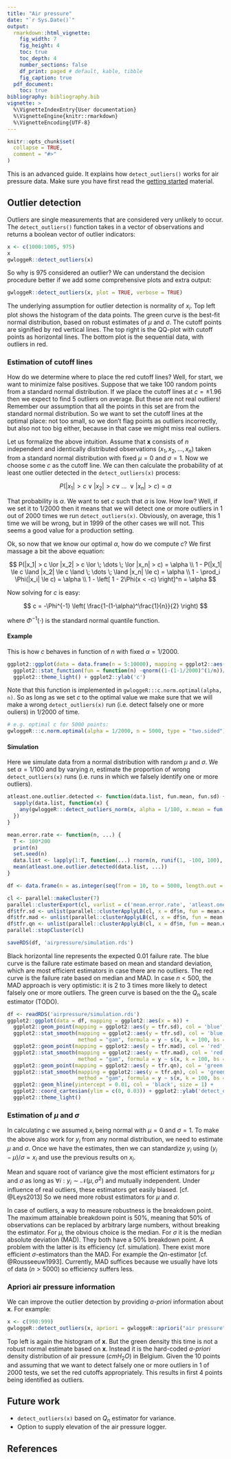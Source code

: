 ```yaml
---
title: "Air pressure"
date: "`r Sys.Date()`"
output: 
  rmarkdown::html_vignette:
    fig_width: 7
    fig_height: 4
    toc: true
    toc_depth: 4
    number_sections: false
    df_print: paged # default, kable, tibble
    fig_caption: true
  pdf_document:
    toc: true
bibliography: bibliography.bib
vignette: >
  %\VignetteIndexEntry{User documentation}
  %\VignetteEngine{knitr::rmarkdown}
  %\VignetteEncoding{UTF-8}
---
```


```r
knitr::opts_chunk$set(
  collapse = TRUE,
  comment = "#>"
)
```

This is an advanced guide. It explains how `detect_outliers()` works for air pressure data. Make sure you have first read the [getting started](gwloggeR.html) material.

## Outlier detection

Outliers are single measurements that are considered very unlikely to occur. The `detect_outliers()` function takes in a vector of observations and returns a boolean vector of outlier indicators:

```r
x <- c(1000:1005, 975)
x
gwloggeR::detect_outliers(x)
```

So why is $975$ considered an outlier? We can understand the decision procedure better if we add some comprehensive plots and extra output:

```r
gwloggeR::detect_outliers(x, plot = TRUE, verbose = TRUE)
```

The underlying assumption for outlier detection is normality of $x_i$. Top left plot shows the histogram of the data points. The green curve is the best-fit normal distribution, based on robust estimates of $\mu$ and $\sigma$. The cutoff points are signified by red vertical lines. The top right is the QQ-plot with cutoff points as horizontal lines. The bottom plot is the sequential data, with outliers in red.

### Estimation of cutoff lines

How do we determine where to place the red cutoff lines? Well, for start, we want to minimize false positives. Suppose that we take $100$ random points from a standard normal distribution. If we place the cutoff lines at $c = \pm 1.96$ then we expect to find $5$ outliers on average. But these are not real outliers! Remember our assumption that all the points in this set are from the standard normal distribution. So we want to set the cutoff lines at the optimal place: not too small, so we don't flag points as outliers incorrectly, but also not too big either, because in that case we might miss real outliers.

Let us formalize the above intuition. Assume that $\mathbf{x}$ consists of $n$ independent and identically distributed observations $(x_1, x_2, \dots, x_n)$ taken from a standard normal distribution with fixed $\mu = 0$ and $\sigma = 1$. Now we choose some $c$ as the cutoff line. We can then calculate the probability of at least one outlier detected in the `detect_outliers(x)` process:

$$
P(|x_1| > c \lor |x_2| > c \lor \; \dots \; \lor |x_n| > c) = \alpha
$$

That probability is $\alpha$. We want to set $c$ such that $\alpha$ is low. How low? Well, if we set it to $1/2000$ then it means that we will detect one or more outliers in $1$ out of $2000$ times we run `detect_outliers(x)`. Obviously, on average, this $1$ time we will be wrong, but in $1999$ of the other cases we will not. This seems a good value for a production setting.

Ok, so now that we know our optimal $\alpha$, how do we compute $c$? We first massage a bit the above equation:

$$
P(|x_1| > c \lor |x_2| > c \lor \; \dots \; \lor |x_n| > c) = \alpha \\
1 - P(|x_1| \le c \land |x_2| \le c \land \; \dots \; \land |x_n| \le c) = \alpha \\
1 - \prod_i \Phi(|x_i| \le c) = \alpha \\
1 - \left[ 1 - 2\Phi(x < -c) \right]^n = \alpha
$$

Now solving for $c$ is easy:

$$
c = -\Phi^{-1} \left( \frac{1-(1-\alpha)^\frac{1}{n}}{2} \right)
$$

where $\Phi^{-1}(\cdot)$ is the standard normal quantile function.

#### Example

This is how $c$ behaves in function of $n$ with fixed $\alpha = 1/2000$.

```r
ggplot2::ggplot(data = data.frame(n = 5:10000), mapping = ggplot2::aes(x = n)) + 
  ggplot2::stat_function(fun = function(n) -qnorm((1-(1-1/2000)^(1/n))/2), col = 'black') + 
  ggplot2::theme_light() + ggplot2::ylab('c')
```

Note that this function is implemented in `gwloggeR:::c.norm.optimal(alpha, n)`. So as long as we set $c$ to the optimal value we make sure that we will make a wrong `detect_outliers(x)` run (i.e. detect falsely one or more ouliers) in $1/2000$ of time.

```r
# e.g. optimal c for 5000 points:
gwloggeR:::c.norm.optimal(alpha = 1/2000, n = 5000, type = "two.sided")
```

#### Simulation

Here we simulate data from a normal distribution with random $\mu$ and $\sigma$. We set $\alpha = 1/100$ and by varying $n$, estimate the proportion of wrong `detect_outliers(x)` runs (i.e. runs in which we falsely identify one or more outliers).

```r
atleast.one.outlier.detected <- function(data.list, fun.mean, fun.sd) {
  sapply(data.list, function(x) {
    any(gwloggeR:::detect_outliers_norm(x, alpha = 1/100, x.mean = fun.mean(x), x.sd = fun.sd(x)))
  })
}

mean.error.rate <- function(n, ...) {
  T <- 100*200
  print(n)
  set.seed(n)
  data.list <- lapply(1:T, function(...) rnorm(n, runif(1, -100, 100), runif(1, 0.1, 10)))
  mean(atleast.one.outlier.detected(data.list, ...))
}

df <- data.frame(n = as.integer(seq(from = 10, to = 5000, length.out = 1000)))

cl <- parallel::makeCluster(7)
parallel::clusterExport(cl, varlist = c('mean.error.rate', 'atleast.one.outlier.detected'))
df$tfr.sd <- unlist(parallel::clusterApplyLB(cl, x = df$n, fun = mean.error.rate, fun.mean = mean, fun.sd = sd))
df$tfr.mad <- unlist(parallel::clusterApplyLB(cl, x = df$n, fun = mean.error.rate, fun.mean = median, fun.sd = mad))
df$tfr.qn <- unlist(parallel::clusterApplyLB(cl, x = df$n, fun = mean.error.rate, fun.mean = median, fun.sd = robustbase::Qn))
parallel::stopCluster(cl)

saveRDS(df, 'airpressure/simulation.rds')
```

Black horizontal line represents the expected $0.01$ failure rate. The blue curve is the failure rate estimate based on mean and standard deviation, which are most efficient estimators in case there are no outliers. The red curve is the failure rate based on median and MAD. In case $n < 500$, the MAD approach is very optimistic: it is $2$ to $3$ times more likely to detect falsely one or more outliers. The green curve is based on the the $Q_n$ scale estimator (TODO).

```r
df <- readRDS('airpressure/simulation.rds')
ggplot2::ggplot(data = df, mapping = ggplot2::aes(x = n)) +
  ggplot2::geom_point(mapping = ggplot2::aes(y = tfr.sd), col = 'blue', alpha = 0.1) +
  ggplot2::stat_smooth(mapping = ggplot2::aes(y = tfr.sd), col = 'blue', se = FALSE,
                       method = "gam", formula = y ~ s(x, k = 100, bs = 'cs')) +
  ggplot2::geom_point(mapping = ggplot2::aes(y = tfr.mad), col = 'red', alpha = 0.1) +
  ggplot2::stat_smooth(mapping = ggplot2::aes(y = tfr.mad), col = 'red', se = FALSE,
                       method = "gam", formula = y ~ s(x, k = 100, bs = 'cs')) +
  ggplot2::geom_point(mapping = ggplot2::aes(y = tfr.qn), col = 'green', alpha = 0.1) +
  ggplot2::stat_smooth(mapping = ggplot2::aes(y = tfr.qn), col = 'green', se = FALSE,
                       method = "gam", formula = y ~ s(x, k = 100, bs = 'cs')) +
  ggplot2::geom_hline(yintercept = 0.01, col = 'black', size = 1) +
  ggplot2::coord_cartesian(ylim = c(0, 0.03)) + ggplot2::ylab('detect_outliers(x) failure rate') +
  ggplot2::theme_light()
```

### Estimation of $\mu$ and $\sigma$

In calculating $c$ we assumed $x_i$ being normal with $\mu = 0$ and $\sigma = 1$. To make the above also work for $y_i$ from any normal distribution, we need to estimate $\mu$ and $\sigma$. Once we have the estimates, then we can standardize $y_i$ using $(y_i - \mu)/\sigma = x_i$ and use the previous results on $x_i$. 

Mean and square root of variance give the most efficient estimators for $\mu$ and $\sigma$ as long as $\forall i : y_i \sim \mathcal{N}(\mu, \sigma^2)$ and mutually independent. Under influence of real outliers, these estimators get easily biased. [cf. @Leys2013] So we need more robust estimators for $\mu$ and $\sigma$.

In case of outliers, a way to measure robustness is the breakdown point. The maximum attainable breakdown point is $50 \%$, meaning that $50 \%$ of observations can be replaced by arbitrary large numbers, without breaking the estimator. For $\mu$, the obvious choice is the median. For $\sigma$ it is the median absolute deviation (MAD). They both have a $50 \%$ breakdown point. A problem with the latter is its efficiency (cf. simulation). There exist more efficient $\sigma$-estimators than the MAD. For example the $Qn$-estimator [cf. @Rousseeuw1993]. Currently, MAD suffices because we usually have lots of data ($n > 5000$) so efficiency suffers less.

### Apriori air pressure information

We can improve the outlier detection by providing _a-priori_ information about $\mathbf{x}$. For example:

```r
x <- c(990:999)
gwloggeR::detect_outliers(x, apriori = gwloggeR::apriori("air pressure", "cmH2O"), plot = TRUE)
```

Top left is again the histogram of $\mathbf{x}$. But the green density this time is not a robust normal estimate based on $\mathbf{x}$. Instead it is the hard-coded _a-priori_ density distribution of air pressure ($cmH_2O$) in Belgium. Given the $10$ points and assuming that we want to detect falsely one or more outliers in $1$ of $2000$ tests, we set the red cutoffs appropriately. This results in first $4$ points being identified as outliers.

## Future work

* `detect_outliers(x)` based on $Q_n$ estimator for variance.
* Option to supply elevation of the air pressure logger.

## References
